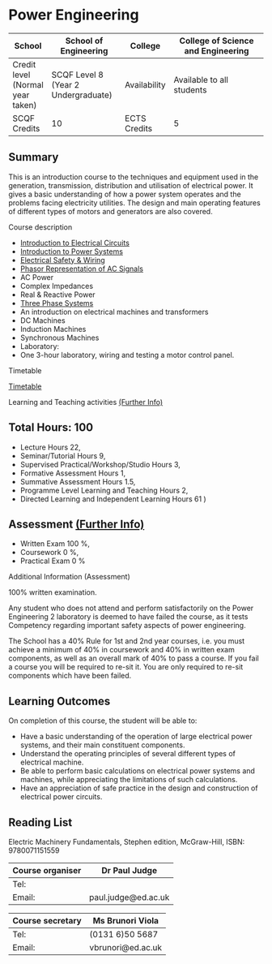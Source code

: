 # Power Engineering

| School | School of Engineering | College | College of Science and Engineering |
|--------|-----------------------|---------|------------------------------------|
| Credit level (Normal year taken) | SCQF Level 8 (Year 2 Undergraduate) | Availability | Available to all students |
| SCQF Credits | 10 | ECTS Credits | 5 |

## Summary

This is an introduction course to the techniques and equipment used in the generation, transmission, distribution and utilisation of electrical power.  It gives a basic understanding of how a power system operates and the problems facing electricity utilities. The design and main operating features of different types of motors and generators are also covered.

Course description

- [Introduction to Electrical Circuits](1_Introduction.qmd)
- [Introduction to Power Systems](2_Grid.qmd)
- [Electrical Safety &amp; Wiring](2_1_Safety.qmd)
- [Phasor Representation of AC Signals](3_Phasor.qmd)
- AC Power
- Complex Impedances
- Real &amp; Reactive Power
- [Three Phase Systems](5_Three_Phase_Systems.qmd)
- An introduction on electrical machines and transformers
- DC Machines
- Induction Machines
- Synchronous Machines
- Laboratory:
- One 3-hour laboratory, wiring and testing a motor control panel.

Timetable 

<a href="https://www.ted.is.ed.ac.uk/UOE2223_SWS/TIMETABLE.ASP?OBJECTCLASS=MODULE&amp;IDENTIFIER=SCEE08008_SV1_SEM1
&amp;STYLE=TEXTSPREADSHEET&amp;TEMPLATE=SWSCUST+OBJECT+TEXTSPREADSHEET&amp;WEEK=9-19" target="_blank">Timetable</a>

Learning and Teaching activities <a href="http://www.studentsystems.is.ed.ac.uk/staff/Support/User_Guides/CCAM//Teaching_Learning.htm" target="_blank">(Further Info)</a>

## Total Hours: 100
- Lecture Hours 22,
- Seminar/Tutorial Hours 9,
- Supervised Practical/Workshop/Studio Hours 3,
- Formative Assessment Hours 1,
- Summative Assessment Hours 1.5,
- Programme Level Learning and Teaching Hours 2,
- Directed Learning and Independent Learning Hours 61 )


## Assessment <a href="http://www.studentsystems.is.ed.ac.uk/staff/Support/User_Guides/CCAM//Assessment_Methods.htm" target="_blank">(Further Info)</a>

- Written Exam 100 %,
- Coursework 0 %,
- Practical Exam 0 %

Additional Information (Assessment)

100% written examination.

Any student who does not attend and perform satisfactorily on the Power Engineering 2 laboratory is deemed to have failed the course, as it tests Competency regarding important safety aspects of power engineering.

The School has a 40% Rule for 1st and 2nd year courses, i.e. you must achieve a minimum of 40% in coursework and 40% in written exam components, as well as an overall mark of 40% to pass a course. If you fail a course you will be required to re-sit it. You are only required to re-sit components which have been failed.

## Learning Outcomes

On completion of this course, the student will be able to:

- Have a basic understanding of the operation of large electrical power systems, and their main constituent components.
- Understand the operating principles of several different types of electrical machine.
- Be able to perform basic calculations on electrical power systems and machines, while appreciating the limitations of such calculations.
- Have an appreciation of safe practice in the design and construction of electrical power circuits.

## Reading List

Electric Machinery Fundamentals, Stephen
edition, McGraw-Hill, ISBN: 9780071151559

| Course organiser | Dr Paul Judge |
|-------|---------|
| Tel: |   |
| Email: |  paul.judge@ed.ac.uk | 

| Course secretary | Ms Brunori  Viola | 
|------|---------|
| Tel: |  (0131 6)50 5687 | 
| Email: |  vbrunori@ed.ac.uk | 